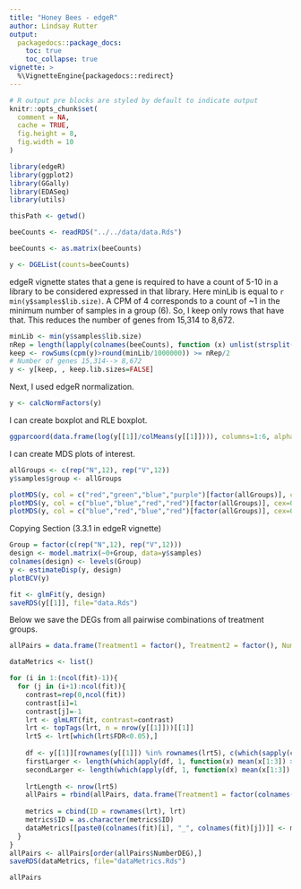 ```yaml
---
title: "Honey Bees - edgeR"
author: Lindsay Rutter
output:
  packagedocs::package_docs:
    toc: true
    toc_collapse: true
vignette: >
  %\VignetteEngine{packagedocs::redirect}
---
```


<meta http-equiv="content-type" content="text/html;charset=utf-8" />

```r
# R output pre blocks are styled by default to indicate output
knitr::opts_chunk$set(
  comment = NA,
  cache = TRUE,
  fig.height = 8,
  fig.width = 10
)
```

```r
library(edgeR)
library(ggplot2)
library(GGally)
library(EDASeq)
library(utils)

thisPath <- getwd()

beeCounts <- readRDS("../../data/data.Rds")

beeCounts <- as.matrix(beeCounts)

y <- DGEList(counts=beeCounts)
```

edgeR vignette states that a gene is required to have a count of 5-10 in a library to be considered expressed in that library. Here minLib is equal to `r min(y$samples$lib.size)`. A CPM of 4 corresponds to a count of ~1 in the minimum number of samples in a group (6). So, I keep only rows that have that. This reduces the number of genes from 15,314 to 8,672.

```r
minLib <- min(y$samples$lib.size)
nRep = length(lapply(colnames(beeCounts), function (x) unlist(strsplit(x, "[.]"))[1])) / length(unique(lapply(colnames(beeCounts), function (x) unlist(strsplit(x, "[.]"))[1])))
keep <- rowSums(cpm(y)>round(minLib/1000000)) >= nRep/2
# Number of genes 15,314--> 8,672
y <- y[keep, , keep.lib.sizes=FALSE]
```

Next, I used edgeR normalization.
```r
y <- calcNormFactors(y)
```

I can create boxplot and RLE boxplot.

```r
ggparcoord(data.frame(log(y[[1]]/colMeans(y[[1]]))), columns=1:6, alphaLines=0, boxplot=TRUE, scale="globalminmax") + coord_flip()
```

I can create MDS plots of interest.

```r
allGroups <- c(rep("N",12), rep("V",12))
y$samples$group <- allGroups

plotMDS(y, col = c("red","green","blue","purple")[factor(allGroups)], cex=0.6)
plotMDS(y, col = c("blue","blue","red","red")[factor(allGroups)], cex=0.6)
plotMDS(y, col = c("blue","red","blue","red")[factor(allGroups)], cex=0.6)
```

Copying Section (3.3.1 in edgeR vignette)

```r
Group = factor(c(rep("N",12), rep("V",12)))
design <- model.matrix(~0+Group, data=y$samples)
colnames(design) <- levels(Group)
y <- estimateDisp(y, design)
plotBCV(y)
```

```r
fit <- glmFit(y, design)
saveRDS(y[[1]], file="data.Rds")
```

Below we save the DEGs from all pairwise combinations of treatment groups.

```r
allPairs = data.frame(Treatment1 = factor(), Treatment2 = factor(), NumberDEG = numeric(), FirstLarger = numeric(), SecondLarger = numeric())

dataMetrics <- list()

for (i in 1:(ncol(fit)-1)){
  for (j in (i+1):ncol(fit)){
    contrast=rep(0,ncol(fit))
    contrast[i]=1
    contrast[j]=-1
    lrt <- glmLRT(fit, contrast=contrast)
    lrt <- topTags(lrt, n = nrow(y[[1]]))[[1]]
    lrt5 <- lrt[which(lrt$FDR<0.05),]
    
    df <- y[[1]][rownames(y[[1]]) %in% rownames(lrt5), c(which(sapply(colnames(y[[1]]), function(x) strsplit(x, "[.]")[[1]][1]) %in% (colnames(fit)[i])), which(sapply(colnames(y[[1]]), function(x) strsplit(x, "[.]")[[1]][1]) %in% (colnames(fit)[j])))]
    firstLarger <- length(which(apply(df, 1, function(x) mean(x[1:3]) > mean(x[4:6]))))
    secondLarger <- length(which(apply(df, 1, function(x) mean(x[1:3]) < mean(x[4:6]))))
    
    lrtLength <- nrow(lrt5)
    allPairs = rbind(allPairs, data.frame(Treatment1 = factor(colnames(fit)[i]), Treatment2 = factor(colnames(fit)[j]), NumberDEG = lrtLength, FirstLarger = firstLarger, SecondLarger = secondLarger))
    
    metrics = cbind(ID = rownames(lrt), lrt)
    metrics$ID = as.character(metrics$ID)
    dataMetrics[[paste0(colnames(fit)[i], "_", colnames(fit)[j])]] <- metrics
  }
}
allPairs <- allPairs[order(allPairs$NumberDEG),]
saveRDS(dataMetrics, file="dataMetrics.Rds")
```

```r
allPairs
```